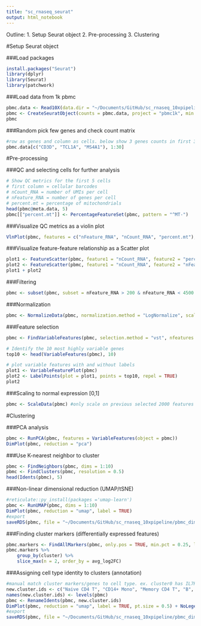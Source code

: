 ```yaml
---
title: "sc_rnaseq_seurat"
output: html_notebook
---
```

Outline:
1. Setup Seurat object
2. Pre-processing
3. Clustering


#Setup Seurat object

###Load packages
```r
install.packages("Seurat")
library(dplyr)
library(Seurat)
library(patchwork)
```

###Load data from 1k pbmc
```r
pbmc.data <- Read10X(data.dir = "~/Documents/GitHub/sc_rnaseq_10xpipeline/outs/filtered_feature_bc_matrix/")
pbmc <- CreateSeuratObject(counts = pbmc.data, project = "pbmc1k", min.cells = 3, min.features = 200)
pbmc
```

###Random pick few genes and check count matrix
```r
#row as genes and column as cells. below show 3 genes counts in first 30 cells
pbmc.data[c("CD3D", "TCL1A", "MS4A1"), 1:30]
```

#Pre-processing

###QC and selecting cells for further analysis
```r
# Show QC metrics for the first 5 cells
# first column = cellular barcodes
# nCount_RNA = number of UMIs per cell
# nFeature_RNA = number of genes per cell
# percent.mt = percentage of mitochondrials
head(pbmc@meta.data, 5)
pbmc[["percent.mt"]] <- PercentageFeatureSet(pbmc, pattern = "^MT-")

```

###Visualize QC metrics as a violin plot
```r
VlnPlot(pbmc, features = c("nFeature_RNA", "nCount_RNA", "percent.mt"), ncol = 3)
```

###Visualize feature-feature relationship as a Scatter plot 
```r
plot1 <- FeatureScatter(pbmc, feature1 = "nCount_RNA", feature2 = "percent.mt")
plot2 <- FeatureScatter(pbmc, feature1 = "nCount_RNA", feature2 = "nFeature_RNA")
plot1 + plot2
```

###Filtering
```r
pbmc <- subset(pbmc, subset = nFeature_RNA > 200 & nFeature_RNA < 4500 & percent.mt < 25)
```

###Normalization
```r
pbmc <- NormalizeData(pbmc, normalization.method = "LogNormalize", scale.factor = 10000)
```

###Feature selection
```r
pbmc <- FindVariableFeatures(pbmc, selection.method = "vst", nfeatures = 2000)

# Identify the 10 most highly variable genes
top10 <- head(VariableFeatures(pbmc), 10)

# plot variable features with and without labels
plot1 <- VariableFeaturePlot(pbmc)
plot2 <- LabelPoints(plot = plot1, points = top10, repel = TRUE)
plot2
```

###Scaling to normal expression [0,1]
```r
pbmc <- ScaleData(pbmc) #only scale on previous selected 2000 features
```

#Clustering

###PCA analysis
```r
pbmc <- RunPCA(pbmc, features = VariableFeatures(object = pbmc))
DimPlot(pbmc, reduction = "pca")
```

###Use K-nearest neighbor to cluster
```r
pbmc <- FindNeighbors(pbmc, dims = 1:10)
pbmc <- FindClusters(pbmc, resolution = 0.5)
head(Idents(pbmc), 5)
```

###Non-linear dimensional reduction (UMAP/tSNE)
```r
#reticulate::py_install(packages ='umap-learn')
pbmc <- RunUMAP(pbmc, dims = 1:10)
DimPlot(pbmc, reduction = "umap", label = TRUE)
#export
saveRDS(pbmc, file = "~/Documents/GitHub/sc_rnaseq_10xpipeline/pbmc_dim10.rds")
```

###Finding cluster markers (differentially expressed features)
```r
pbmc.markers <- FindAllMarkers(pbmc, only.pos = TRUE, min.pct = 0.25, logfc.threshold = 0.25)
pbmc.markers %>%
    group_by(cluster) %>%
    slice_max(n = 2, order_by = avg_log2FC)
```

###Assigning cell type identity to clusters (annotation)
```r
#manual match cluster markers/genes to cell type. ex. cluster0 has IL7R and TRBC1 which may belongs to Naive CD4+T cells. Below annotation is just an example.
new.cluster.ids <- c("Naive CD4 T", "CD14+ Mono", "Memory CD4 T", "B", "CD8 T", "FCGR3A+ Mono", "NK", "DC", "Platelet", "Mast cell", "Treg")
names(new.cluster.ids) <- levels(pbmc)
pbmc <- RenameIdents(pbmc, new.cluster.ids)
DimPlot(pbmc, reduction = "umap", label = TRUE, pt.size = 0.5) + NoLegend()
#export
saveRDS(pbmc, file = "~/Documents/GitHub/sc_rnaseq_10xpipeline/pbmc_dim10_final.rds")
```


